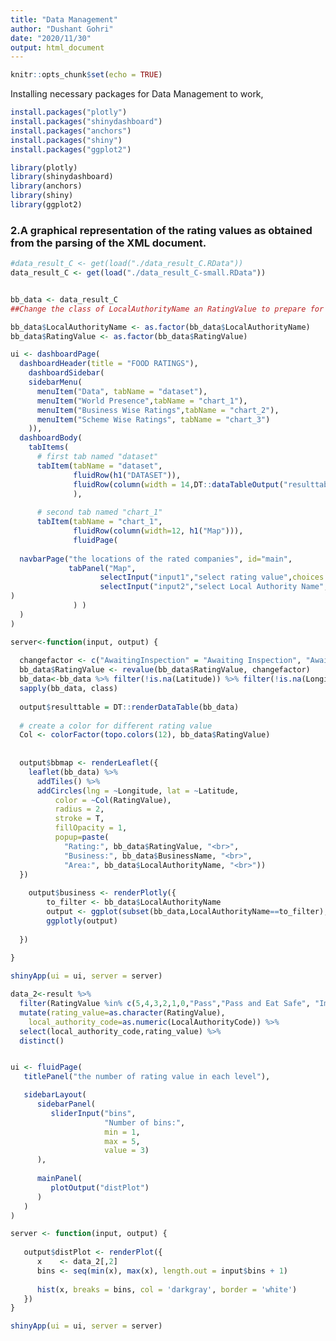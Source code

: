 ```yaml
---
title: "Data Management"
author: "Dushant Gohri"
date: "2020/11/30"
output: html_document
---
```



```r
knitr::opts_chunk$set(echo = TRUE)


```

Installing necessary packages for Data Management to work,

```r
install.packages("plotly")
install.packages("shinydashboard")
install.packages("anchors")
install.packages("shiny")
install.packages("ggplot2")

library(plotly)
library(shinydashboard)
library(anchors)
library(shiny)
library(ggplot2)

```


### 2.A graphical representation of the rating values as obtained from the parsing of the XML document.
```r

#data_result_C <- get(load("./data_result_C.RData"))
data_result_C <- get(load("./data_result_C-small.RData"))


bb_data <- data_result_C
##Change the class of LocalAuthorityName an RatingValue to prepare for the following operation and to make it more proper way to show in the table

bb_data$LocalAuthorityName <- as.factor(bb_data$LocalAuthorityName)
bb_data$RatingValue <- as.factor(bb_data$RatingValue)

ui <- dashboardPage(
  dashboardHeader(title = "FOOD RATINGS"),
    dashboardSidebar(
    sidebarMenu(
      menuItem("Data", tabName = "dataset"),
      menuItem("World Presence",tabName = "chart_1"),
      menuItem("Business Wise Ratings",tabName = "chart_2"),
      menuItem("Scheme Wise Ratings", tabName = "chart_3")
    )),
  dashboardBody(
    tabItems(
      # first tab named "dataset"
      tabItem(tabName = "dataset",
              fluidRow(h1("DATASET")),
              fluidRow(column(width = 14,DT::dataTableOutput("resulttable")))
              ),
      
      # second tab named "chart_1"
      tabItem(tabName = "chart_1",
              fluidRow(column(width=12, h1("Map"))),
              fluidPage(
  
  navbarPage("the locations of the rated companies", id="main",
             tabPanel("Map",     
                    selectInput("input1","select rating value",choices = c(5,4,3,2,1,0,"Pass","Pass and Eat Safe", "Improvement Required","Awaiting Publication", "Exempt","Awaiting Inspection")),
                    selectInput("input2","select Local Authority Name",choices = c("-", levels(bb_data$LocalAuthorityName)), selected = "Select"),leafletOutput("bbmap", height=1000)))
)
              ) )
  )
)

server<-function(input, output) {
  
  changefactor <- c("AwaitingInspection" = "Awaiting Inspection", "AwaitingPublication" = "Awaiting Publication")
  bb_data$RatingValue <- revalue(bb_data$RatingValue, changefactor)
  bb_data<-bb_data %>% filter(!is.na(Latitude)) %>% filter(!is.na(Longitude)) 
  sapply(bb_data, class)
  
  output$resulttable = DT::renderDataTable(bb_data)
  
  # create a color for different rating value 
  Col <- colorFactor(topo.colors(12), bb_data$RatingValue)
  
  
  output$bbmap <- renderLeaflet({
    leaflet(bb_data) %>% 
      addTiles() %>%
      addCircles(lng = ~Longitude, lat = ~Latitude,
          color = ~Col(RatingValue),
          radius = 2,
          stroke = T, 
          fillOpacity = 1,
          popup=paste(
            "Rating:", bb_data$RatingValue, "<br>",
            "Business:", bb_data$BusinessName, "<br>",
            "Area:", bb_data$LocalAuthorityName, "<br>"))
  })
  
    output$business <- renderPlotly({
        to_filter <- bb_data$LocalAuthorityName
        output <- ggplot(subset(bb_data,LocalAuthorityName==to_filter),aes(x=RatingValue))+geom_bar()    
        ggplotly(output)
  
  })
  
}

shinyApp(ui = ui, server = server)

```


```r

data_2<-result %>%
  filter(RatingValue %in% c(5,4,3,2,1,0,"Pass","Pass and Eat Safe", "Improvement Required","Awaiting Publication", "Exempt","Awaiting Inspection")) %>% 
  mutate(rating_value=as.character(RatingValue),
    local_authority_code=as.numeric(LocalAuthorityCode)) %>%
  select(local_authority_code,rating_value) %>%
  distinct()


ui <- fluidPage(
   titlePanel("the number of rating value in each level"),

   sidebarLayout(
      sidebarPanel(
         sliderInput("bins",
                     "Number of bins:",
                     min = 1,
                     max = 5,
                     value = 3)
      ),
      
      mainPanel(
         plotOutput("distPlot")
      )
   )
)

server <- function(input, output) {
   
   output$distPlot <- renderPlot({
      x    <- data_2[,2] 
      bins <- seq(min(x), max(x), length.out = input$bins + 1)
      
      hist(x, breaks = bins, col = 'darkgray', border = 'white')
   })
}

shinyApp(ui = ui, server = server)


```
